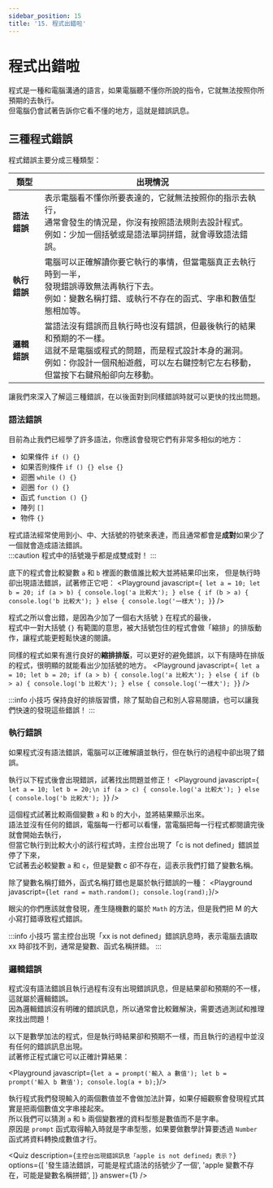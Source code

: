 ```yaml
---
sidebar_position: 15
title: '15. 程式出錯啦'
---
```


# 程式出錯啦
程式是一種和電腦溝通的語言，如果電腦聽不懂你所說的指令，它就無法按照你所預期的去執行。<br/>
但電腦仍會試著告訴你它看不懂的地方，這就是錯誤訊息。

## 三種程式錯誤
程式錯誤主要分成三種類型：<br/>

|類型|出現情況|
|-|-|
|**語法錯誤**|表示電腦看不懂你所要表達的，它就無法按照你的指示去執行，<br/>通常會發生的情況是，你沒有按照語法規則去設計程式。<br/>例如：少加一個括號或是語法單詞拼錯，就會導致語法錯誤。
|**執行錯誤**|電腦可以正確解讀你要它執行的事情，但當電腦真正去執行時到一半，<br/>發現錯誤導致無法再執行下去。<br/>例如：變數名稱打錯、或執行不存在的函式、字串和數值型態相加等。
|**邏輯錯誤**|當語法沒有錯誤而且執行時也沒有錯誤，但最後執行的結果和預期的不一樣。<br/>這就不是電腦或程式的問題，而是程式設計本身的漏洞。<br/>例如：你設計一個飛船遊戲，可以左右鍵控制它左右移動，但當按下右鍵飛船卻向左移動。

讓我們來深入了解這三種錯誤，在以後面對到同樣錯誤時就可以更快的找出問題。

### 語法錯誤
目前為止我們已經學了許多語法，你應該會發現它們有非常多相似的地方：
* 如果條件 `if () {}`
* 如果否則條件 `if () {} else {}`
* 迴圈 `while () {}`
* 迴圈 `for () {}`
* 函式 `function () {}`
* 陣列 `[]`
* 物件 `{}`

程式語法經常使用到小、中、大括號的符號來表達，而且通常都會是**成對**如果少了一個就會造成語法錯誤。<br/>
:::caution
程式中的括號幾乎都是成雙成對！
:::

底下的程式會比較變數 `a` 和 `b` 裡面的數值誰比較大並將結果印出來，
但是執行時卻出現語法錯誤，試著修正它吧：
<Playground javascript={`
let a = 10;
let b = 20;
if (a > b) {
console.log('a 比較大');
} else {
if (b > a) {
console.log('b 比較大');
} else {
console.log('一樣大');
}`} />

程式之所以會出錯，是因為少加了一個右大括號 `}` 在程式的最後，<br/>
程式中一對大括號 `{}` 有範圍的意思，被大括號包住的程式會做「縮排」的排版動作，讓程式能更輕鬆快速的閱讀。

同樣的程式如果有進行良好的**縮排排版**，可以更好的避免錯誤，以下有隨時在排版的程式，很明顯的就能看出少加括號的地方。
<Playground javascript={`
let a = 10;
let b = 20;
if (a > b) {
  console.log('a 比較大');
} else {
  if (b > a) {
    console.log('b 比較大');
  } else {
    console.log('一樣大');
}`} />

:::info 小技巧
保持良好的排版習慣，除了幫助自己和別人容易閱讀，也可以讓我們快速的發現這些錯誤！
:::

### 執行錯誤
如果程式沒有語法錯誤，電腦可以正確解讀並執行，但在執行的過程中卻出現了錯誤。

執行以下程式後會出現錯誤，試著找出問題並修正！
<Playground javascript={`
let a = 10;
let b = 20;\n
if (a > c) {
  console.log('a 比較大');
} else {
  console.log('b 比較大');
}`} />

這個程式試著比較兩個變數 `a` 和 `b` 的大小，並將結果顯示出來。<br/>
語法並沒有任何的錯誤，電腦每一行都可以看懂，當電腦把每一行程式都閱讀完後就會開始去執行，<br/>
但當它執行到比較大小的該行程式時，主控台出現了「c is not defined」錯誤並停了下來，<br/>
它試著去必較變數 `a` 和 `c`，但是變數 c 卻不存在，這表示我們打錯了變數名稱。

除了變數名稱打錯外，函式名稱打錯也是屬於執行錯誤的一種：
<Playground javascript={`
let rand = math.random();
console.log(rand);
`}/>

眼尖的你們應該就會發現，產生隨機數的屬於 `Math` 的方法，但是我們把 M 的大小寫打錯導致程式錯誤。

:::info 小技巧
當主控台出現「xx is not defined」錯誤訊息時，表示電腦去讀取 xx 時卻找不到，通常是變數、函式名稱拼錯。
:::

### 邏輯錯誤
程式沒有語法錯誤且執行過程有沒有出現錯誤訊息，但是結果卻和預期的不一樣，這就屬於邏輯錯誤。<br/>
因為邏輯錯誤沒有明確的錯誤訊息，所以通常會比較難解決，需要透過測試和推理來找出問題！

以下是數學加法的程式，但是執行時結果卻和預期不一樣，而且執行的過程中並沒有任何的錯誤訊息出現。<br/>
試著修正程式讓它可以正確計算結果：

<Playground javascript={`
let a = prompt('輸入 a 數值');
let b = prompt('輸入 b 數值');
console.log(a + b);
`}/>

執行程式我們發現輸入的兩個數值並不會做加法計算，如果仔細觀察會發現程式其實是把兩個數值文字串接起來。<br/>
所以我們可以猜測 `a` 和 `b` 兩個變數裡的資料型態是數值而不是字串。<br/>
原因是 `prompt` 函式取得輸入時就是字串型態，如果要做數學計算要透過 `Number` 函式將資料轉換成數值才行。

<Quiz
  description={`主控台出現錯誤訊息「apple is not defined」表示？`}
  options={[
    '發生語法錯誤，可能是程式語法的括號少了一個',
    'apple 變數不存在，可能是變數名稱拼錯',
  ]}
  answer={1}
/>

<!---
## 除錯技巧
不要對程式錯誤感到畏懼，因為就算有錯誤電腦也不會起火燒掉。<br/>
事實上再怎麼資深的工程師，再面對僅僅數十行的簡單程式，也是會犯錯！<br/>
只是這些工程師在**排除錯誤上必較有經驗**，我們接下來就要來學幾招工程師也很常用的排錯技巧！

### 主控台印出法
面對數百數千甚至數萬行程式，工程師是不可能一氣呵成寫完。<br/>
他們一定是每寫幾行程式，一個功能或是一部份的修正，就會試著執行看看目前完成的程式是否正確。<br/>
將一個問題拆解成數個問題，逐一完成並測試，最後再組合起來。

在主控台印出結果是很常見的測試手法。

```javascript
function countdown (times) {
  for (let i = 0; i < 10; i++) {
    console.log(i);
  }
}
```
### 註解法
```javascript
let a = prompt('請輸入數值 a');
let b = prompt('請輸入數值 b');

if (a = b) {
  console.log('a 和 b 一樣')
}
```

### 超級註解法


## 如何減少犯錯
1. 常見的語法錯誤通常是括號少打，如果有保持良好的程式排版，這種錯誤是很容易一眼看出來的，
所以程式縮排不只是幫助自己或他人更好去閱讀程式，同時也可以減少自己犯錯的機會。
-->